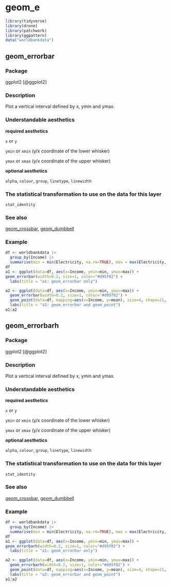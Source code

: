 # geom_e  {#sec-e}

```r
library(tidyverse)
library(drone)
library(patchwork)
library(ggpattern)
data("worldbankdata")
```

## geom_errorbar{#errorbar}

### Package

ggplot2 [@ggplot2]

### Description

Plot a vertical interval defined by x, ymin and ymax.

### Understandable aesthetics

**required aesthetics**

`x` or `y`

`ymin` or `xmin` (y/x coordinate of the lower whisker)

`ymax` or `xmax` (y/x coordinate of the upper whisker)

**optional aesthetics**

`alpha`, `colour`, `group`, `linetype`, `linewidth`

### The statistical transformation to use on the data for this layer 

`stat_identity`

### See also

[geom_crossbar](#crossbar), [geom_dumbbell](#dumbbell)

### Example

```r
df <- worldbankdata |>
  group_by(Income) |>
  summarise(min = min(Electricity, na.rm=TRUE), max = max(Electricity, na.rm=TRUE), mean = mean(Electricity, na.rm=TRUE))
df
a1 <- ggplot(data=df, aes(x=Income, ymin=min, ymax=max)) + 
geom_errorbar(width=0.2, size=1, color="#d95f02") + 
  labs(title = "a1: geom_errorbar only")

a2 <- ggplot(data=df, aes(x=Income, ymin=min, ymax=max)) + 
  geom_errorbar(width=0.2, size=1, color="#d95f02") + 
  geom_point(data=df, mapping=aes(x=Income, y=mean), size=4, shape=21, fill="#1b9e77") +
  labs(title = "a2: geom_errorbar and geom_point")
a1|a2
```


## geom_errorbarh

### Package

ggplot2 [@ggplot2]

### Description

Plot a vertical interval defined by x, ymin and ymax.

### Understandable aesthetics

**required aesthetics**

`x` or `y`

`ymin` or `xmin` (y/x coordinate of the lower whisker)

`ymax` or `xmax` (y/x coordinate of the upper whisker)

**optional aesthetics**

`alpha`, `colour`, `group`, `linetype`, `linewidth`

### The statistical transformation to use on the data for this layer 

`stat_identity`

### See also

[geom_crossbar](#crossbar), [geom_dumbbell](#dumbbell)

### Example

```r
df <- worldbankdata |>
  group_by(Income) |>
  summarise(min = min(Electricity, na.rm=TRUE), max = max(Electricity, na.rm=TRUE), mean = mean(Electricity, na.rm=TRUE))
df
a1 <- ggplot(data=df, aes(x=Income, ymin=min, ymax=max)) + 
geom_errorbarh(width=0.2, size=1, color="#d95f02") + 
  labs(title = "a1: geom_errorbar only")

a2 <- ggplot(data=df, aes(x=Income, ymin=min, ymax=max)) + 
  geom_errorbarh(width=0.2, size=1, color="#d95f02") + 
  geom_point(data=df, mapping=aes(x=Income, y=mean), size=4, shape=21, fill="#1b9e77") +
  labs(title = "a2: geom_errorbar and geom_point")
a1|a2
```